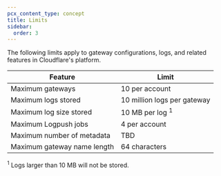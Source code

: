 ```yaml
---
pcx_content_type: concept
title: Limits
sidebar:
  order: 3
---
```



The following limits apply to gateway configurations, logs, and related features in Cloudflare's platform.

| Feature                     | Limit                       |
| --------------------------- | --------------------------- |
| Maximum gateways            | 10 per account              |
| Maximum logs stored         | 10 million logs per gateway |
| Maximum log size stored     | 10 MB per log <sup>1</sup>  |
| Maximum Logpush jobs        | 4 per account               |
| Maximum number of metadata  | TBD                         |
| Maximum gateway name length | 64 characters               |

<sup>1</sup> Logs larger than 10 MB will not be stored.

<Render file="limits-increase" product="ai-gateway" />
